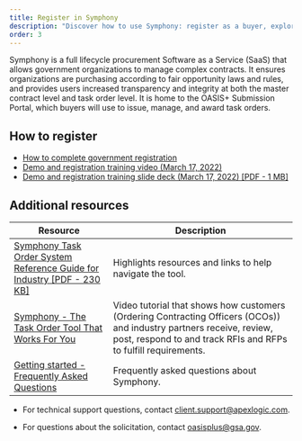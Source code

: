 ```yaml
---
title: Register in Symphony
description: "Discover how to use Symphony: register as a buyer, explore trainings, and manage task orders."
order: 3
---
```




Symphony is a full lifecycle procurement Software as a Service (SaaS) that allows government organizations to manage complex contracts. It ensures organizations are purchasing according to fair opportunity laws and rules, and provides users increased transparency and integrity at both the master contract level and task order level. It is home to the OASIS+ Submission Portal, which buyers will use to issue, manage, and award task orders.

## How to register
- [How to complete government registration](https://programsupport.apexlogic.com/support/solutions/articles/35000211063-how-to-complete-government-registration)
- [Demo and registration training video (March 17, 2022)](https://www.youtube.com/watch?v=LXkqNV88FJI)
- [Demo and registration training slide deck (March 17, 2022) [PDF - 1 MB] ](https://www.gsa.gov/system/files/Final_-_Symphony_Customer_Rollout_Presentation_%282022-03-17%29_.pdf)

## Additional resources

| Resource | Description |
| --------------------------| --------------------------|
|[Symphony Task Order System Reference Guide for Industry [PDF - 230 KB]](https://www.gsa.gov/system/files/OASIS_Symphony_Quick_Reference_for_Industry_-_April_2023%20%283%29.pdf) | Highlights resources and links to help navigate the tool. | 
|[Symphony - The Task Order Tool That Works For You](https://youtu.be/cQ4zVfA8MAY) | Video tutorial that shows how customers (Ordering Contracting Officers (OCOs)) and industry partners receive, review, post, respond to and track RFIs and RFPs to fulfill requirements. | 
|[Getting started -  Frequently Asked Questions](https://gettingstarted.apexlogic.com/support/home) | Frequently asked questions about Symphony. | 

<SummaryBox header="Questions about Symphony">
    
   - For technical support questions, contact [client.support@apexlogic.com](mailto:client.support@apexlogic.com). 

   - For questions about the solicitation, contact [oasisplus@gsa.gov](mailto:oasisplus@gsa.gov). 

</SummaryBox>

